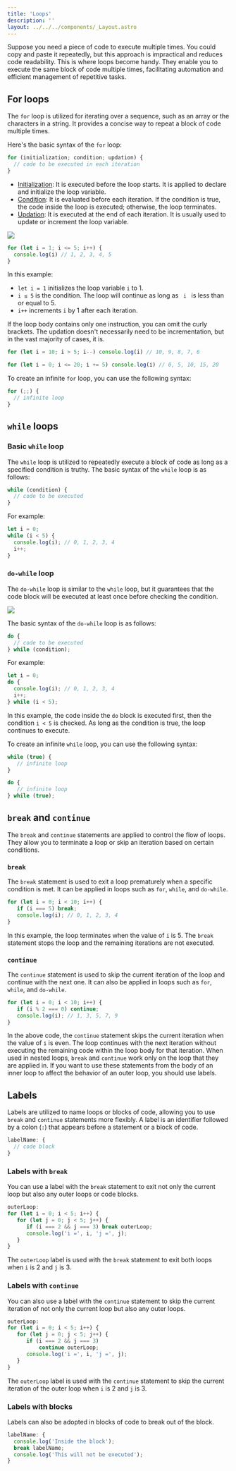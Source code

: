 ```yaml
---
title: 'Loops'
description: ''
layout: ../../../components/_Layout.astro
---
```



Suppose you need a piece of code to execute multiple times. You could copy and paste it repeatedly, but this approach is impractical and reduces code readability. This is where loops become handy. They enable you to execute the same block of code multiple times, facilitating automation and efficient management of repetitive tasks.

## For loops

The <code>for</code> loop is utilized for iterating over a sequence, such as an array or the characters in a string. It provides a concise way to repeat a block of code multiple times.<p>Here's the basic syntax of the <code>for</code> loop:</p>

```javascript
for (initialization; condition; updation) {
  // code to be executed in each iteration
}
```

- <u>Initialization</u>: It is executed before the loop starts. It is applied to
  declare and initialize the loop variable.
- <u>Condition</u>: It is evaluated before each iteration. If the condition is
  true, the code inside the loop is executed; otherwise, the loop terminates.
- <u>Updation</u>: It is executed at the end of each iteration. It is usually
  used to update or increment the loop variable.

<Img src={forLoop} description="A graph illustrating how for loops work"/>

```javascript
for (let i = 1; i <= 5; i++) {
  console.log(i) // 1, 2, 3, 4, 5
}
```

In this example:

- <code>let i = 1</code> initializes the loop variable <code>i</code> to 1.
- <code>i &le; 5</code> is the condition. The loop will continue as long as <code>
    i
  </code> is less than or equal to 5.
- <code>i++</code> increments <code>i</code> by 1 after each iteration.

If the loop body contains only one instruction, you can omit the curly brackets. The updation doesn't necessarily need to be incrementation, but in the vast majority of cases, it is.

```javascript
for (let i = 10; i > 5; i--) console.log(i) // 10, 9, 8, 7, 6

for (let i = 0; i <= 20; i += 5) console.log(i) // 0, 5, 10, 15, 20
```

To create an infinite <code>for</code> loop, you can use the following syntax:

```javascript
for (;;) {
  // infinite loop
}
```
## `while` loops
### Basic `while` loop

The <code>while</code> loop is utilized to repeatedly execute a block of code as long as a specified condition is truthy. The basic syntax of the <code>while</code> loop is as follows:

```javascript
while (condition) {
  // code to be executed
}
```

For example:

```javascript
let i = 0;
while (i < 5) {
  console.log(i); // 0, 1, 2, 3, 4
  i++;
}
```

### `do-while` loop

The <code>do-while</code> loop is similar to the <code>while</code> loop, but it guarantees that the code block will be executed at least once before checking the condition.

<Img src={loopMeme} />

The basic syntax of the <code>do-while</code> loop is as follows:

```javascript
do {
  // code to be executed
} while (condition);
```

For example:

```javascript
let i = 0;
do {
  console.log(i); // 0, 1, 2, 3, 4
  i++;
} while (i < 5);
```

In this example, the code inside the <code>do</code> block is executed first, then the condition <code>i < 5</code> is checked. As long as the condition is true, the loop continues to execute.

To create an infinite <code>while</code> loop, you can use the following syntax:

```javascript
while (true) {
   // infinite loop
}

do {
   // infinite loop
} while (true);
```

## `break` and `continue`

The <code>break</code> and <code>continue</code> statements are applied to control the flow of loops. They allow you to terminate a loop or skip an iteration based on certain conditions.

### `break`

The <code>break</code> statement is used to exit a loop prematurely when a specific condition is met. It can be applied in loops such as <code>for</code>, <code>while</code>, and <code>do-while</code>.

```javascript
for (let i = 0; i < 10; i++) {
   if (i === 5) break;
   console.log(i); // 0, 1, 2, 3, 4
}
```

In this example, the loop terminates when the value of <code>i</code> is 5. The <code>break</code> statement stops the loop and the remaining iterations are not executed.

### `continue`

The <code>continue</code> statement is used to skip the current iteration of the loop and continue with the next one. It can also be applied in loops such as <code>for</code>, <code>while</code>, and <code>do-while</code>.

```javascript
for (let i = 0; i < 10; i++) {
   if (i % 2 === 0) continue;
   console.log(i); // 1, 3, 5, 7, 9
}
```

In the above code, the <code>continue</code> statement skips the current iteration when the value of <code>i</code> is even. The loop continues with the next iteration without executing the remaining code within the loop body for that iteration.
When used in nested loops, <code>break</code> and <code>continue</code> work only on the loop that they are applied in. If you want to use these statements from the body of an inner loop to affect the behavior of an outer loop, you should use labels.

## Labels

Labels are utilized to name loops or blocks of code, allowing you to use <code>break</code> and <code>continue</code> statements more flexibly. A label is an identifier followed by a colon (<code>:</code>) that appears before a statement or a block of code.

```javascript
labelName: {
  // code block
}
```

### Labels with `break`

You can use a label with the <code>break</code> statement to exit not only the current loop but also any outer loops or code blocks.

```javascript
outerLoop:
for (let i = 0; i < 5; i++) {
   for (let j = 0; j < 5; j++) {
      if (i === 2 && j === 3) break outerLoop;
      console.log('i =', i, 'j =', j);
   }
}
```

The <code>outerLoop</code> label is used with the <code>break</code> statement to exit both loops when <code>i</code> is 2 and <code>j</code> is 3.

### Labels with `continue`

You can also use a label with the <code>continue</code> statement to skip the current iteration of not only the current loop but also any outer loops.

```javascript
outerLoop:
for (let i = 0; i < 5; i++) {
   for (let j = 0; j < 5; j++) {
      if (i === 2 && j === 3)
          continue outerLoop;
      console.log('i =', i, 'j =', j);
   }
}
```

The <code>outerLoop</code> label is used with the <code>continue</code> statement to skip the current iteration of the outer loop when <code>i</code> is 2 and <code>j</code> is 3.

### Labels with blocks

Labels can also be adopted in blocks of code to break out of the block.

```javascript
labelName: {
  console.log('Inside the block');
  break labelName;
  console.log('This will not be executed');
}
```

